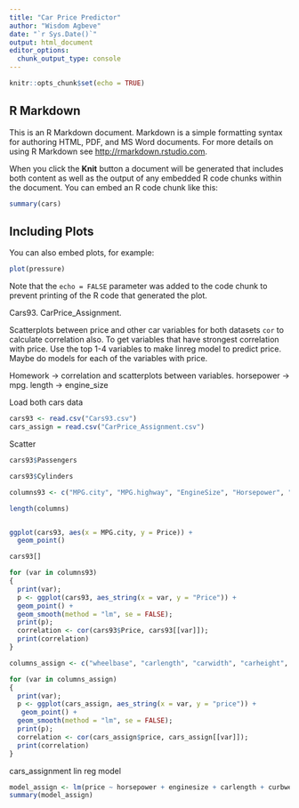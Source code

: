 ```yaml
---
title: "Car Price Predictor"
author: "Wisdom Agbeve"
date: "`r Sys.Date()`"
output: html_document
editor_options: 
  chunk_output_type: console
---
```


```r
knitr::opts_chunk$set(echo = TRUE)
```

## R Markdown

This is an R Markdown document. Markdown is a simple formatting syntax for authoring HTML, PDF, and MS Word documents. For more details on using R Markdown see <http://rmarkdown.rstudio.com>.

When you click the **Knit** button a document will be generated that includes both content as well as the output of any embedded R code chunks within the document. You can embed an R code chunk like this:

```r
summary(cars)
```

## Including Plots

You can also embed plots, for example:

```r
plot(pressure)
```

Note that the `echo = FALSE` parameter was added to the code chunk to prevent printing of the R code that generated the plot.

Cars93.
CarPrice_Assignment.

Scatterplots between price and other car variables for both datasets
`cor` to calculate correlation also.
To get variables that have strongest correlation with price.
Use the top 1-4 variables to make linreg model to predict price.
  Maybe do models for each of the variables with price.


Homework -> correlation and scatterplots between variables.
 horsepower -> mpg. length -> engine_size

  


Load both cars data

```r
cars93 <- read.csv("Cars93.csv")
cars_assign = read.csv("CarPrice_Assignment.csv")
```

Scatter

```r
cars93$Passengers
```

```r
cars93$Cylinders
```



```r
columns93 <- c("MPG.city", "MPG.highway", "EngineSize", "Horsepower", "RPM", "Rev.per.mile", "Fuel.tank.capacity", "Length", "Wheelbase", "Width", "Rear.seat.room", "Luggage.room", "Weight")

length(columns)
```

```r
```


```r
ggplot(cars93, aes(x = MPG.city, y = Price)) + 
  geom_point()
```

```r
cars93[]
```


```r
for (var in columns93)
{
  print(var);
  p <- ggplot(cars93, aes_string(x = var, y = "Price")) + 
  geom_point() +
  geom_smooth(method = "lm", se = FALSE);
  print(p);
  correlation <- cor(cars93$Price, cars93[[var]]);
  print(correlation)
}
```
```r
columns_assign <- c("wheelbase", "carlength", "carwidth", "carheight", "curbweight", "enginesize", "horsepower", "peakrpm", "citympg", "highwaympg", "price")
```


```r
for (var in columns_assign)
{
  print(var);
  p <- ggplot(cars_assign, aes_string(x = var, y = "price")) + 
   geom_point() +
  geom_smooth(method = "lm", se = FALSE);
  print(p);
  correlation <- cor(cars_assign$price, cars_assign[[var]]);
  print(correlation)
}
```





cars_assignment lin reg model
```r
model_assign <- lm(price ~ horsepower + enginesize + carlength + curbweight, data = cars_assign)
summary(model_assign)
```


